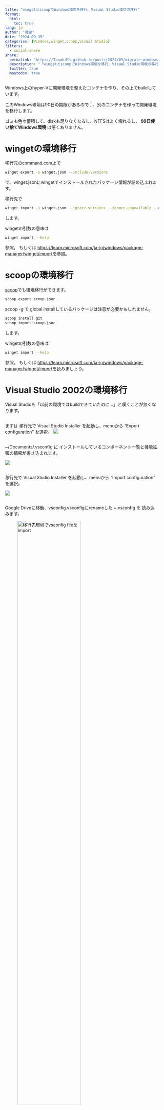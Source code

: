 ```yaml
---
title: "wingetとscoopでWindows環境を移行、Visual Studio環境の移行"
format:
  html:
    toc: true
lang: ja
author: "魔狸"
date: "2024-09-15"
categories: [Windows,winget,scoop,Visual Studio]
filters:
  - social-share
share:
  permalink: "https://TanukiMa.github.io/posts/2024/09/migrate-windows-env-w-winget.html"
  description: "「wingetとscoopでWindows環境を移行、Visual Studio環境の移行」"
  twitter: true
  mastodon: true
---
```

Windows上のhyper-Vに開発環境を整えたコンテナを作り、その上でbuildしています。

このWindows環境は90日の期限があるので [^longnote] 、別のコンテナを作って開発環境を移行します。

[^longnote]: 仮想環境台数分のライセンス買えばいいけど、その余裕はありません。

ゴミも色々蓄積して、diskも足りなくなるし、NTFSはよく壊れるし、
**90日使い捨てWindows環境** は悪くありません。

# wingetの環境移行

移行元のcommand.com上で
```bash
winget export -o winget.json --include-versions
```
で、winget.jsonにwingetでインストールされたパッケージ情報が詰め込まれます。

移行先で
```.bash
winget import -i winget.json --ignore-versions --ignore-unavailable --disable-interactivity --accept-package-agreements --accept-source-agreements
```
します。

wingetの引数の意味は
```bash
winget import --help
```
参照。
もしくは
[https://learn.microsoft.com/ja-jp/windows/package-manager/winget/import](https://learn.microsoft.com/ja-jp/windows/package-manager/winget/import)を参照。

# scoopの環境移行

[scoop](https://scoop.sh/)でも環境移行ができます。
```bash
scoop export scoop.json
```
scoop -g で global installしているパッケージは注意が必要かもしれません。

```bash
scoop install git
scoop import scoop.json
```
します。

wingetの引数の意味は
```bash
winget import --help
```
参照。
もしくは
[https://learn.microsoft.com/ja-jp/windows/package-manager/winget/import](https://learn.microsoft.com/ja-jp/windows/package-manager/winget/import)を読みましょう。

# Visual Studio 2002の環境移行

Visual Studioも「以前の環境ではbuildできていたのに...」と嘆くことが無くなります。

## 

まずは 
移行元で
Visual Studio Installer
を起動し、menuから
"Export configuration"
を選択。
![](vs2022_export.png){fig-alt="移行元環境でVS installer.exe起動後にmenuからexportを選択"}

## 

 ~/Documents/.vsconfig に インストールしているコンポーネント一覧と機能拡張の情報が書き込まれます。

![](vs2022_exportconfig.png){fig-alt="移行元環境でvsconfig fileをexport"}

## 

移行先で
Visual Studio Installer
を起動し、menuから
"Import configuration"
を選択。

![](vs2022_import.png){fig-alt="移行先環境でVS installer.exe起動後にmenuからimportを選択"}

## 

Google Driveに移動、vsconfig.vsconfigにrenameした
~\Documents\.vsconfig を
読み込みます。

![移行先環境でvsconfig fileをimport](vs2022_importconfig.png){width=70%}

後はクリックするだけで、コンポーネント、機能拡張のinstall
/
uninstallが進んでいきます。

